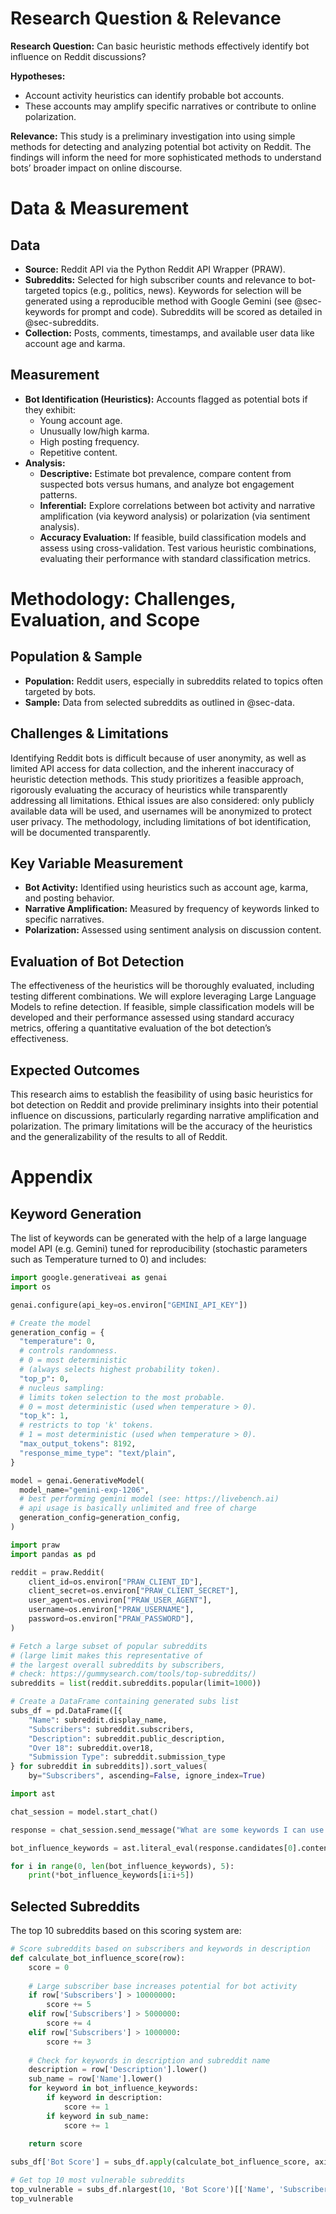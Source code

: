 # Research Question & Relevance

**Research Question:** Can basic heuristic methods effectively identify bot influence on Reddit discussions?

**Hypotheses:**

-   Account activity heuristics can identify probable bot accounts.
-   These accounts may amplify specific narratives or contribute to online polarization.

**Relevance:** This study is a preliminary investigation into using simple methods for detecting and analyzing potential bot activity on Reddit. The findings will inform the need for more sophisticated methods to understand bots' broader impact on online discourse.

# Data & Measurement {#sec-data}

## Data

-   **Source:** Reddit API via the Python Reddit API Wrapper (PRAW).
-   **Subreddits:** Selected for high subscriber counts and relevance to bot-targeted topics (e.g., politics, news). Keywords for selection will be generated using a reproducible method with Google Gemini (see @sec-keywords for prompt and code). Subreddits will be scored as detailed in @sec-subreddits.
-   **Collection:** Posts, comments, timestamps, and available user data like account age and karma.

## Measurement

-   **Bot Identification (Heuristics):** Accounts flagged as potential bots if they exhibit:
    -   Young account age.
    -   Unusually low/high karma.
    -   High posting frequency.
    -   Repetitive content.
-   **Analysis:**
    -   **Descriptive:** Estimate bot prevalence, compare content from suspected bots versus humans, and analyze bot engagement patterns.
    -   **Inferential:** Explore correlations between bot activity and narrative amplification (via keyword analysis) or polarization (via sentiment analysis).
    -   **Accuracy Evaluation:** If feasible, build classification models and assess using cross-validation. Test various heuristic combinations, evaluating their performance with standard classification metrics.

# Methodology: Challenges, Evaluation, and Scope

## Population & Sample

-   **Population:** Reddit users, especially in subreddits related to topics often targeted by bots.
-   **Sample:** Data from selected subreddits as outlined in @sec-data.

## Challenges & Limitations

Identifying Reddit bots is difficult because of user anonymity, as well as limited API access for data collection, and the inherent inaccuracy of heuristic detection methods. This study prioritizes a feasible approach, rigorously evaluating the accuracy of heuristics while transparently addressing all limitations. Ethical issues are also considered: only publicly available data will be used, and usernames will be anonymized to protect user privacy. The methodology, including limitations of bot identification, will be documented transparently.

## Key Variable Measurement

-   **Bot Activity:** Identified using heuristics such as account age, karma, and posting behavior.
-   **Narrative Amplification:** Measured by frequency of keywords linked to specific narratives.
-   **Polarization:** Assessed using sentiment analysis on discussion content.

## Evaluation of Bot Detection

The effectiveness of the heuristics will be thoroughly evaluated, including testing different combinations. We will explore leveraging Large Language Models to refine detection. If feasible, simple classification models will be developed and their performance assessed using standard accuracy metrics, offering a quantitative evaluation of the bot detection's effectiveness.

## Expected Outcomes

This research aims to establish the feasibility of using basic heuristics for bot detection on Reddit and provide preliminary insights into their potential influence on discussions, particularly regarding narrative amplification and polarization. The primary limitations will be the accuracy of the heuristics and the generalizability of the results to all of Reddit.

\newpage

\appendix

# Appendix {.appendix}

## Keyword Generation {#sec-keywords}

The list of keywords can be generated with the help of a large language model API (e.g. Gemini) tuned for reproducibility (stochastic parameters such as Temperature turned to 0) and includes:

```python
import google.generativeai as genai
import os

genai.configure(api_key=os.environ["GEMINI_API_KEY"])

# Create the model
generation_config = {
  "temperature": 0,
  # controls randomness.
  # 0 = most deterministic
  # (always selects highest probability token).
  "top_p": 0,
  # nucleus sampling:
  # limits token selection to the most probable.
  # 0 = most deterministic (used when temperature > 0).
  "top_k": 1,
  # restricts to top 'k' tokens.
  # 1 = most deterministic (used when temperature > 0).
  "max_output_tokens": 8192,
  "response_mime_type": "text/plain",
}

model = genai.GenerativeModel(
  model_name="gemini-exp-1206",
  # best performing gemini model (see: https://livebench.ai)
  # api usage is basically unlimited and free of charge
  generation_config=generation_config,
)

import praw
import pandas as pd

reddit = praw.Reddit(
    client_id=os.environ["PRAW_CLIENT_ID"],
    client_secret=os.environ["PRAW_CLIENT_SECRET"],
    user_agent=os.environ["PRAW_USER_AGENT"],
    username=os.environ["PRAW_USERNAME"],
    password=os.environ["PRAW_PASSWORD"],
)

# Fetch a large subset of popular subreddits
# (large limit makes this representative of
# the largest overall subreddits by subscribers,
# check: https://gummysearch.com/tools/top-subreddits/)
subreddits = list(reddit.subreddits.popular(limit=1000))

# Create a DataFrame containing generated subs list
subs_df = pd.DataFrame([{
    "Name": subreddit.display_name,
    "Subscribers": subreddit.subscribers,
    "Description": subreddit.public_description,
    "Over 18": subreddit.over18,
    "Submission Type": subreddit.submission_type
} for subreddit in subreddits]).sort_values(
    by="Subscribers", ascending=False, ignore_index=True)

import ast

chat_session = model.start_chat()

response = chat_session.send_message("What are some keywords I can use to create a list of subreddits which are likely to be influenced by bots because of their controversial nature? These are keywords that I would look for within a subreddit's name or description. For example: \"news\", \"politics\", \"discussion\", \"war\", \"vaccines\", \"controversial\", \"conflict\", etc.\n\nKeep the answer short, only including 50 keywords and saving them in a python list as follows [\"key1\",\"key2\",...]. Send the output as text not as code.")

bot_influence_keywords = ast.literal_eval(response.candidates[0].content.parts[0].text.replace("\n", ""))

for i in range(0, len(bot_influence_keywords), 5):
    print(*bot_influence_keywords[i:i+5])
```

## Selected Subreddits {#sec-subreddits}

The top 10 subreddits based on this scoring system are:

```python
# Score subreddits based on subscribers and keywords in description
def calculate_bot_influence_score(row):
    score = 0
    
    # Large subscriber base increases potential for bot activity
    if row['Subscribers'] > 10000000:
        score += 5
    elif row['Subscribers'] > 5000000:
        score += 4
    elif row['Subscribers'] > 1000000:
        score += 3
        
    # Check for keywords in description and subreddit name
    description = row['Description'].lower()
    sub_name = row['Name'].lower()
    for keyword in bot_influence_keywords:
        if keyword in description:
            score += 1
        if keyword in sub_name:
            score += 1
            
    return score

subs_df['Bot Score'] = subs_df.apply(calculate_bot_influence_score, axis=1)

# Get top 10 most vulnerable subreddits
top_vulnerable = subs_df.nlargest(10, 'Bot Score')[['Name', 'Subscribers', 'Submission Type', 'Bot Score']].reset_index(drop=True)
top_vulnerable
```